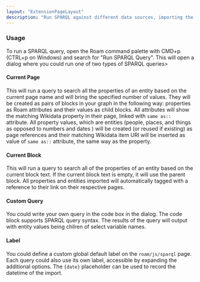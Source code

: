 ```yaml
---
layout: "ExtensionPageLayout"
description: "Run SPARQL against different data sources, importing the results into Roam!"
---
```


### Usage

To run a SPARQL query, open the Roam command palette with CMD+p (CTRL+p on Windows) and search for "Run SPARQL Query". This will open a dialog where you could run one of two types of SPARQL queries>

#### Current Page

This will run a query to search all the properties of an entity based on the current page name and will bring the specified number of values. They will be created as pairs of blocks in your graph in the following way: properties as Roam attributes and their values as child blocks. All attributes will show the matching Wikidata property in their page, linked with `same as::` attribute. All property values, which are entities (people, places, and things as opposed to numbers and dates ) will be created (or reused if existing) as page references and their matching Wikidata item URI will be inserted as value of `same as::` attribute, the same way as the property.

#### Current Block

This will run a query to search all of the properties of an entity based on the current block text. If the current block text is empty, it will use the parent block. All properties and entities imported will automatically tagged with a reference to their link on their respective pages.

#### Custom Query

You could write your own query in the code box in the dialog. The code block supports SPARQL query syntax. The results of the query will output with entity values being chilren of select variable names.

#### Label

You could define a custom global default label on the `roam/js/sparql` page. Each query could also use its own label, accessible by expanding the additional options. The `{date}` placeholder can be used to record the datetime of the import.
 